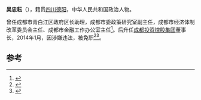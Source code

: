 '''吴忠耘'''（{{bd|1958年||}}），籍贯[[四川|四川]][[德阳|德阳]]，中华人民共和国政治人物。

曾任成都市青白江区政府区长助理，成都市委政策研究室副主任，成都市经济体制改革委员会主任、成都市金融工作办公室主任<ref>{{cite news|title=成投集团董事长吴忠耘简历|url=http://sc.sina.com.cn/news/b/2014-02-16/0834179522.html|accessdate=2014-02-22|newspaper=苏州热线|archive-date=2014-03-01|archive-url=https://web.archive.org/web/20140301061337/http://sc.sina.com.cn/news/b/2014-02-16/0834179522.html|dead-url=no}}</ref>。后升任[[成都投资控股集团|成都投资控股集团]]董事长，2014年1月，因涉嫌违法，被免职<ref>{{cite news|title=成都公布一批人事任免 成投集团董事长吴忠耘被免职|url=http://sc.sina.com.cn/news/b/2014-02-16/0834179522.html|accessdate=2014-02-22|newspaper=新浪（转自人民网）|archive-date=2014-03-01|archive-url=https://web.archive.org/web/20140301061337/http://sc.sina.com.cn/news/b/2014-02-16/0834179522.html|dead-url=no}}</ref><ref>{{cite news|title=成都市纪委：立案1296件同比增长85%|url=http://sc.cnr.cn/touban/sichuanxinwen/201401/t20140127_514754052.shtml|accessdate=2014-02-22|newspaper=中国广播网|archive-date=2014-03-08|archive-url=https://web.archive.org/web/20140308170557/http://sc.cnr.cn/touban/sichuanxinwen/201401/t20140127_514754052.shtml|dead-url=no}}</ref>。

==参考==
{{reflist}}
{{中国政治人物小作品}}